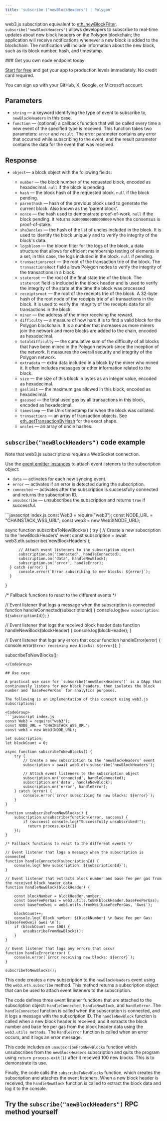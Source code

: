 ---
title: 'subscribe ("newBlockHeaders") | Polygon'
---

web3.js subscription equivalent to [eth\_newBlockFilter](/reference/polygon_node_api/blocks_info/eth_newBlockFilter). `subscribe("newBlockHeaders")` allows developers to subscribe to real-time updates about new block headers on the Polygon blockchain; the application will receive notifications whenever a new block is added to the blockchain. The notification will include information about the new block, such as its block number, hash, and timestamp.


<Check>
  ### Get you own node endpoint today

  [Start for free](https://console.chainstack.com/) and get your app to production levels immediately. No credit card required.

  You can sign up with your GitHub, X, Google, or Microsoft account.
</Check>

## Parameters

* `string` — a keyword identifying the type of event to subscribe to, `newBlockHeaders` in this case.
* `function` — (optional) a callback function that will be called every time a new event of the specified type is received. This function takes two parameters: `error` and `result`. The error parameter contains any error that occurred while subscribing to the event, and the result parameter contains the data for the event that was received.

## Response

* `object`— a block object with the following fields:

  * `number` — the block number of the requested block, encoded as hexadecimal. `null` if the block is pending.
  * `hash` — the block hash of the requested block. `null` if the block pending.
  * `parenthash` — hash of the previous block used to generate the current block. Also known as the 'parent block'.
  * `nonce` — the hash used to demonstrate proof-of-work. `null` if the block pending. It returns `0x0000000000000000` when the consensus is proof-of-stake.
  * `sha3uncles` — the hash of the list of uncles included in the block. It is used to identify the block uniquely and to verify the integrity of the block's data.
  * `logsbloom` — the bloom filter for the logs of the block, a data structure that allows for efficient membership testing of elements in a set, in this case, the logs included in the block. `null` if pending.
  * `transactionsroot` — the root of the transaction trie of the block. The `transactionsRoot` field allows Polygon nodes to verify the integrity of the transactions in a block.
  * `stateroot` — the root of the final state trie of the block. The `stateroot` field is included in the block header and is used to verify the integrity of the state at the time the block was processed
  * `receiptsroot` — the root of the receipts trie of the block. A 32-byte hash of the root node of the receipts trie of all transactions in the block. It is used to verify the integrity of the receipts data for all transactions in the block.
  * `miner` — the address of the miner receiving the reward.
  * `difficulty` — a measure of how hard it is to find a valid block for the Polygon blockchain. It is a number that increases as more miners join the network and more blocks are added to the chain, encoded as hexadecimal.
  * `totaldifficulty` — the cumulative sum of the difficulty of all blocks that have been mined in the Polygon network since the inception of the network. It measures the overall security and integrity of the Polygon network.
  * `extradata` — extra data included in a block by the miner who mined it. It often includes messages or other information related to the block.
  * `size` — the size of this block in bytes as an integer value, encoded as hexadecimal.
  * `gaslimit` — the maximum gas allowed in this block, encoded as hexadecimal.
  * `gasused` — the total used gas by all transactions in this block, encoded as hexadecimal.
  * `timestamp` — the Unix timestamp for when the block was collated.
  * `transactions` — an array of transaction objects. See [eth\_getTransactionByHash](/reference/ethereum_node_api/transaction_info/eth_getTransactionByHash) for the exact shape.
  * `uncles` — an array of uncle hashes.

## `subscribe("newBlockHeaders")` code example

<Info>
  Note that web3.js subscriptions require a WebSocket connection.
</Info>

Use the [event emitter instances](https://web3js.readthedocs.io/en/v1.2.11/web3-eth-subscribe.html#eth-subscription-return) to attach event listeners to the subscription object:

* `data` — activates for each new syncing event.
* `error` — activates if an error is detected during the subscription.
* `connected` — activates after the subscription is successfully connected and returns the subscription ID.
* `unsubscribe` — unsubscribes the subscription and returns `true` if successful.

<CodeGroup>
  ```javascript index.js
  const Web3 = require("web3");
  const NODE_URL = "CHAINSTACK_WSS_URL";
  const web3 = new Web3(NODE_URL);

  async function subscribeToNewBlocks() {
      try {
          // Create a new subscription to the 'newBlockHeaders' event
          const subscription = await web3.eth.subscribe('newBlockHeaders');

          // Attach event listeners to the subscription object
          subscription.on('connected', handleConnected);
          subscription.on('data', handleNewBlock);
          subscription.on('error', handleError);
      } catch (error) {
          console.error(`Error subscribing to new blocks: ${error}`);
      }
  }

  /* Fallback functions to react to the different events */

  // Event listener that logs a message when the subscription is connected
  function handleConnected(subscriptionId) {
      console.log(`New subscription: ${subscriptionId}`);
  }

  // Event listener that logs the received block header data
  function handleNewBlock(blockHeader) {
      console.log(blockHeader);
  }

  // Event listener that logs any errors that occur
  function handleError(error) {
      console.error(`Error receiving new blocks: ${error}`);
  }

  subscribeToNewBlocks();
  ```
</CodeGroup>

## Use case

A practical use case for `subscribe("newBlockHeaders")` is a DApp that continuously listens for new block headers, then isolates the block number and `baseFeePerGas` for analytics purposes.

The following is an implementation of this concept using web3.js subscriptions:

<CodeGroup>
  ```javascript index.js
  const Web3 = require("web3");
  const NODE_URL = "CHAINSTACK_WSS_URL";
  const web3 = new Web3(NODE_URL);

  let subscription;
  let blockCount = 0;

  async function subscribeToNewBlocks() {
      try {
          // Create a new subscription to the 'newBlockHeaders' event
          subscription = await web3.eth.subscribe('newBlockHeaders');

          // Attach event listeners to the subscription object
          subscription.on('connected', handleConnected);
          subscription.on('data', handleNewBlock);
          subscription.on('error', handleError);
      } catch (error) {
          console.error(`Error subscribing to new blocks: ${error}`);
      }
  }

  function unsubscribeFromNewBlocks() {
      subscription.unsubscribe(function(error, success) {
          if (success) console.log("Successfully unsubscribed!");
        	return process.exit(1)
      });
  }

  /* Fallback functions to react to the different events */

  // Event listener that logs a message when the subscription is connected
  function handleConnected(subscriptionId) {
      console.log(`New subscription: ${subscriptionId}`);
  }

  // Event listener that extracts block number and base fee per gas from the received block header data
  function handleNewBlock(blockHeader) {

      const blockNumber = blockHeader.number;
      const baseFeePerGas = web3.utils.toBN(blockHeader.baseFeePerGas);
      const baseFeeGwei = web3.utils.fromWei(baseFeePerGas, 'Gwei');

      blockCount++;
      console.log(`Block number: ${blockNumber} \n Base Fee per Gas: ${baseFeeGwei} Gwei \n`);
      if (blockCount === 100) {
          unsubscribeFromNewBlocks();
      }
  }

  // Event listener that logs any errors that occur
  function handleError(error) {
      console.error(`Error receiving new blocks: ${error}`);
  }

  subscribeToNewBlocks();
  ```
</CodeGroup>

This code creates a new subscription to the `newBlockHeaders` event using the `web3.eth.subscribe` method. This method returns a subscription object that can be used to attach event listeners to the subscription.

The code defines three event listener functions that are attached to the subscription object: `handleConnected`, `handleNewBlock`, and `handleError`. The `handleConnected` function is called when the subscription is connected, and it logs a message with the subscription ID. The `handleNewBlock` function is called when a new block header is received, and it extracts the block number and base fee per gas from the block header data using the `web3.utils methods`. The `handleError` function is called when an error occurs, and it logs an error message.

This code includes an `unsubscribeFromNewBlocks` function which unsubscribes from the `newBlockHeaders` subscription and quits the program using `return process.exit(1)` after it received 100 new blocks. This is to demonstrate its use.

Finally, the code calls the `subscribeToNewBlocks` function, which creates the subscription and attaches the event listeners. When a new block header is received, the `handleNewBlock` function is called to extract the block data and log it to the console.

## Try the `subscribe("newBlockHeaders")` RPC method yourself
